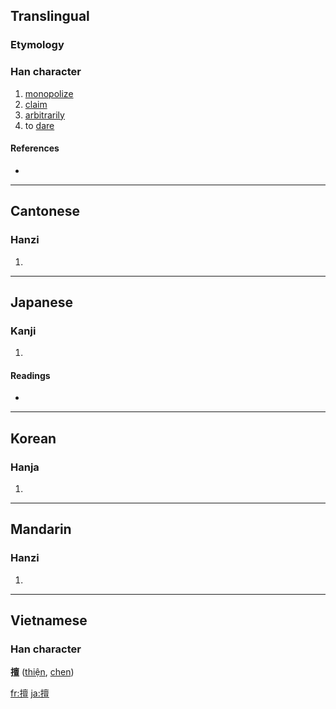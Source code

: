 ==Translingual==

===Etymology===
{{Han compound|手|亶|t1=hands|c1=s|c2=p|ls=psc}}

===Han character===
{{Han char|rn=64|rad=手|as=13|sn=16|four=5001<sub>6</sub>|canj=手卜田一 (QYWM)}}

# [[monopolize]]
# [[claim]]
# [[arbitrarily]]
# to [[dare]]

====References====
* {{Han ref|kx=0457.340|dkj=12790|dj=0806.160|hdz=31971.040|uh=64C5|ud=25797|bh=BED5|bd=48853}}

----

==Cantonese==

===Hanzi===
{{yue-hanzi|jyut=|y=sin6}}

# {{defn|Cantonese}}

----

==Japanese==

===Kanji===
{{ja-kanji|grade=|rs=手13}}

# {{defn|Japanese}}

====Readings====
* {{ja-readings|on=[[せん]] (sen)|kun=[[ほしいまま]] (hoshiimama)}}

----

==Korean==

===Hanja===
{{ko-hanja|hangeul=천|eumhun=|rv=cheon|mr=ch'ŏn|y=chen}}

# {{defn|Korean}}

----

==Mandarin==

===Hanzi===
{{cmn-hanzi|pin=[[shàn]] ([[shan4]])|wg=shan<sup>4</sup>}}

# {{defn|Mandarin}}

----

==Vietnamese==
===Han character===
'''擅''' ([[thiện]], [[chen]])

[[fr:擅]]
[[ja:擅]]